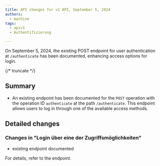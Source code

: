 ```yaml
---
title: API changes for v1 API, September 5, 2024
authors:
  - machine
tags:
  - apiv1
  - Authentifizierung

---
```



On September 5, 2024, the existing POST endpoint for user authentication at `/authenticate` has been documented, enhancing access options for login.

{/* truncate */}



## Summary


- An existing endpoint has been documented for the `POST` operation with the operation ID `authenticate` at the path `/authenticate`. This endpoint allows users to log in through one of the available access methods.


## Detailed changes



### Changes in "Login über eine der Zugriffsmöglichkeiten"


- existing endpoint documented


For details, refer to the <OperationLink operation="authenticate" apiVersion="v1" /> endpoint.



